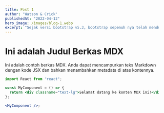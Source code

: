 ```yaml
---
title: Post 1
author: "Watson & Crick"
publishedAt: "2022-04-12"
hero_image: /images/blog-1.webp
excerpt: "Sejak versi bootstrap v5.3, bootstrap sepenuh nya telah mendukung fitur yang namanya color modes, karena namanya color modes, maka ini juga sudah termasuk dengan yang namanya dark mode."
---
```


# Ini adalah Judul Berkas MDX

Ini adalah contoh berkas MDX. Anda dapat mencampurkan teks Markdown dengan kode JSX dan bahkan menambahkan metadata di atas kontennya.

```jsx
import React from "react";

const MyComponent = () => {
  return <div classname="text-lg">Selamat datang ke konten MDX ini!</div>;
};

<MyComponent />;
```

